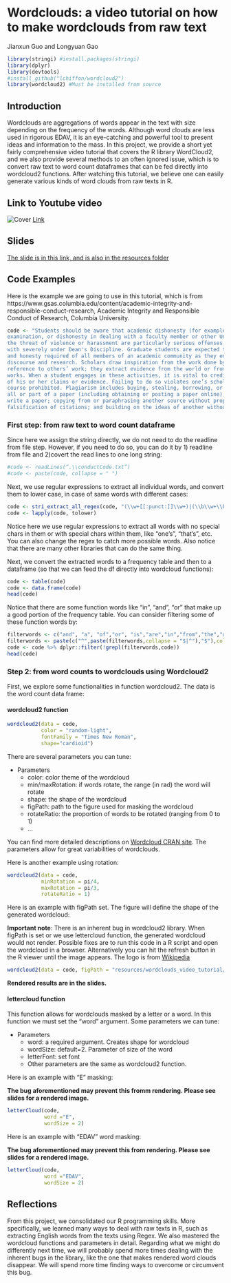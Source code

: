 # Wordclouds: a video tutorial on how to make wordclouds from raw text

Jianxun Guo and Longyuan Gao

```r
library(stringi) #install.packages(stringi)
library(dplyr)
library(devtools)
#install_github("lchiffon/wordcloud2")
library(wordcloud2) #Must be installed from source
```
## Introduction
Wordclouds are aggregations of words appear in the text with size depending on the frequency of the words. Although word clouds are less used in rigorous EDAV, it is an eye-catching and powerful tool to present ideas and information to the mass. In this project, we provide a short yet fairly comprehensive video tutorial that covers the R library WordCloud2, and we also provide several methods to an often ignored issue, which is to convert raw text to word count dataframes that can be fed directly into wordcloud2 functions. After watching this tutorial, we believe one can easily generate various kinds of word clouds from raw texts in R.

## Link to Youtube video
![Cover](resources/wordclouds_video_tutorial/cover.png)
[Link](https://youtu.be/GXB54_iGWFc)

## Slides
[The slide is in this link, and is also in the resources folder](https://drive.google.com/drive/folders/1uCz7hWf-uUpV-SlDNEExPw0Hd9baPIuz?usp=share_link)

## Code Examples
Here is the example we are going to use in this tutorial, which is from https://www.gsas.columbia.edu/content/academic-integrity-and-responsible-conduct-research, Academic Integrity and Responsible Conduct of Research, Columbia University.
```r
code <- "Students should be aware that academic dishonesty (for example, plagiarism, cheating on an
examination, or dishonesty in dealing with a faculty member or other University official) or
the threat of violence or harassment are particularly serious offenses and will be dealt
with severely under Dean's Discipline. Graduate students are expected to exhibit the high level of personal and academic integrity
and honesty required of all members of an academic community as they engage in scholarly
discourse and research. Scholars draw inspiration from the work done by other scholars; they argue their claims with
reference to others’ work; they extract evidence from the world or from earlier scholarly
works. When a student engages in these activities, it is vital to credit properly the source
of his or her claims or evidence. Failing to do so violates one’s scholarly responsibility. In practical terms, students must not cheat on examinations, and deliberate plagiarism is of
course prohibited. Plagiarism includes buying, stealing, borrowing, or otherwise obtaining
all or part of a paper (including obtaining or posting a paper online); hiring someone to
write a paper; copying from or paraphrasing another source without proper citation or
falsification of citations; and building on the ideas of another without citation.  "
```
### First step: from raw text to word count dataframe
Since here we assign the string directly, we do not need to do the readline from file step. However, if you need to do so, you can do it by 1) readline from file and 2)covert the read lines to one long string:
```r
#code <- readLines(“.\\conductCode.txt”)
#code <- paste(code, collapse = " ")
```
Next, we use regular expressions to extract all individual words, and convert them to lower case, in case of same words with different cases:
```r
code <- stri_extract_all_regex(code, "(\\w+[[:punct:]]\\w+)|(\\b\\w+\\b)")
code <- lapply(code, tolower)
```
Notice here we use regular expressions to extract all words with no special chars in them or with special chars within them, like "one's", "that's", etc. You can also change the regex to catch more possible words. Also notice that there are many other libraries that can do the same thing.

Next, we convert the extracted words to a frequency table and then to a dataframe (so that we can feed the df directly into wordcloud functions):
```r
code <- table(code)
code <- data.frame(code)
head(code)
```

Notice that there are some function words like "in", "and", "or" that make up a good portion of the frequency table. You can consider filtering some of these function words by:
```r
filterwords <- c("and", "a", "of","or", "is","are","in","from","the","on","at","not","an","as") #list of unwanted words
filterwords <- paste(c("^",paste(filterwords,collapse = "$|^"),"$"),collapse = "") #glue words together, forming regex
code <- code %>% dplyr::filter(!grepl(filterwords,code))
head(code)
```
### Step 2: from word counts to wordclouds using Wordcloud2
First, we explore some functionalities in function 
wordcloud2. The data is the word count data frame:

#### wordcloud2 function

```r
wordcloud2(data = code, 
           color = "random-light",
           fontFamily = "Times New Roman", 
           shape="cardioid")
```
There are several parameters you can tune:

* Parameters
  + color: color theme of the wordcloud
  + min/maxRotation: if words rotate, the range (in rad) the word will rotate
  + shape: the shape of the wordcloud
  + figPath: path to the figure used for masking the wordcloud
  + rotateRatio: the proportion of words to be rotated (ranging from 0 to 1)
  + ...
  
You can find more detailed descriptions on [Wordcloud CRAN site](https://cran.r-project.org/web/packages/wordcloud2/vignettes/wordcloud.html). The parameters allow for great variabilities of wordclouds.

Here is another example using rotation:
```r
wordcloud2(data = code, 
           minRotation = pi/4,
           maxRotation = pi/3,
           rotateRatio = 1)

```
Here is an example with figPath set. The figure will define the shape of the generated wordcloud:

**Important note**: There is an inherent bug in wordcloud2 library. When figPath is set or we use lettercloud function, the generated wordcloud would not render. Possible fixes are to run this code in a R script and open the wordcloud in a browser. Alternatively you can hit the refresh button in the R viewer until the image appears. The logo is from [Wikipedia](https://commons.wikimedia.org/wiki/File:Apple_logo_black.svg)


```r
wordcloud2(data = code, figPath = "resources/wordclouds_video_tutorial/Apple_logo_black.png.png")
```

**Rendered results are in the slides.**

#### lettercloud function
This function allows for wordclouds masked by a letter or a word. In this function we must set the "word" argument.
Some parameters we can tune:

* Parameters
  + word: a required argument. Creates shape for wordcloud
  + wordSize: default=2. Parameter of size of the word
  + letterFont: set font
  + Other parameters are the same as wordcloud2 function.
  
Here is an example with "E" masking:

**The bug aforementioned may prevent this fromm rendering. Please see slides for a rendered image.**

```r
letterCloud(code,
            word ="E", 
            wordSize = 2)
```

Here is an example with "EDAV" word masking:

**The bug aforementioned may prevent this from rendering. Please see slides for a rendered image.**

```r
letterCloud(code,
            word ="EDAV", 
            wordSize = 2)

```

## Reflections
From this project, we consolidated our R programming skills. More specifically, we learned many ways to deal with raw texts in R, such as extracting English words from the texts using Regex. We also mastered the wordcloud functions and parameters in detail.
Regarding what we might do differently next time, we will probably spend more times dealing with the inherent bugs in the library, like the one that makes rendered word clouds disappear. We will spend more time finding ways to overcome or circumvent this bug.
